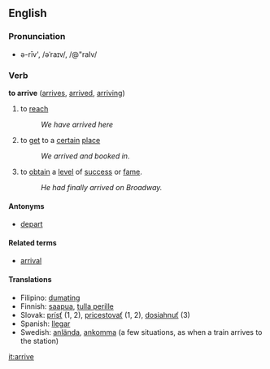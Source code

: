 ==English==
===Pronunciation===
*ə-rīv', /əˈraɪv/, /@"raIv/

===Verb===
'''to arrive''' ([[arrives]], [[arrived]], [[arriving]])

# to [[reach]]
#: ''We have arrived here''
# to [[get]] to a [[certain]] [[place]]
#: ''We arrived and booked in''.
# to [[obtain]] a [[level]] of [[success]] or [[fame]].
#: ''He had finally arrived on Broadway.''

====Antonyms====
*[[depart]]

====Related terms====
*[[arrival]]

====Translations====
*Filipino: [[dumating]]
*Finnish: [[saapua]], [[tulla perille]]
*Slovak: [[prísť]] (1, 2), [[pricestovať]] (1, 2), [[dosiahnuť]] (3)
*Spanish: [[llegar]]
*Swedish: [[anlända]], [[ankomma]] (a few situations, as when a train arrives to the station)

[[it:arrive]]